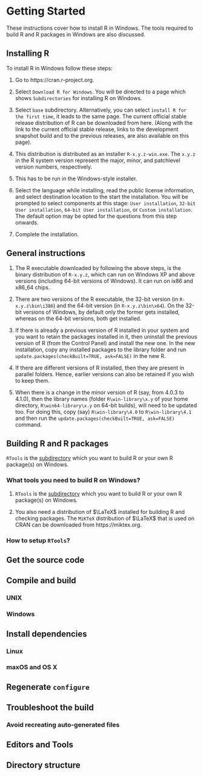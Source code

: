# Getting Started 

These instructions cover how to install $\textsf{R}$ in Windows. The tools required to build $\textsf{R}$ and $\textsf{R}$ packages in Windows are also discussed.

## Installing $\textsf{R}$

To install $\textsf{R}$ in Windows follow these steps:

1. Go to https://cran.r-project.org.

2. Select `Download R for Windows`. You will be directed to a page which shows `Subdirectories` for installing R on Windows.

3. Select `base` subdirectory. Alternatively, you can select `install R for the first time`, it leads to the same page. The current official stable release distribution of $\textsf{R}$ can be downloaded from here. (Along with the link to the current official stable release, links to the development snapshot build and to the previous releases, are also available on this page).

4. This distribution is distributed as an installer `R-x.y.z-win.exe`. The `x.y.z` in the $\textsf{R}$ system version represent the major, minor, and patchlevel version numbers, respectively.

5. This has to be run in the Windows-style installer.

6. Select the language while installing, read the public license information, and select destination location to the start the installation. You will be prompted to select components at this stage: `User installation`, `32-bit User installation`, `64-bit User installation`, or `Custom installation`. The default option may be opted for the questions from this step onwards. 

7. Complete the installation.

## General instructions

1. The $\textsf{R}$ executable downloaded by following the above steps, is the binary distribution of `R-x.y.z`, which can run on Windows XP and above versions (including 64-bit versions of Windows). It can run on ix86 and x86_64 chips.

2. There are two versions of the $\textsf{R}$ executable, the 32-bit version (in `R-x.y.z\bin\i386`) and the 64-bit version (in `R-x.y.z\bin\x64`). On the 32-bit versions of Windows, by default only the former gets installed, whereas on the 64-bit versions, both get installed. 

3. If there is already a previous version of R installed in your system and you want to retain the packages installed in it, then uninstall the previous version of $\textsf{R}$ (from the Control Panel) and install the new one. In the new installation, copy any installed packages to the library folder and run `update.packages(checkBuilt=TRUE, ask=FALSE)` in the new $\textsf{R}$. 

4. If there are different versions of R installed, then they are present in parallel folders. Hence, earlier versions can also be retained if you wish to keep them.
  
5. When there is a change in the minor version of $\textsf{R}$ (say, from 4.0.3 to 4.1.0), then the library names (folder `R\win-library\x.y` of your home directory, `R\win64-library\x.y` on 64-bit builds), will need to be updated too. For doing this, copy (say) `R\win-library\4.0` to `R\win-library\4.1` and then run the `update.packages(checkBuilt=TRUE, ask=FALSE)` command.

## Building $\textsf{R}$ and $\textsf{R}$ packages

`RTools` is the [subdirectory](https://cran.r-project.org/bin/windows/Rtools/) which you want to build $\textsf{R}$ or your own $\textsf{R}$ package(s) on Windows. 

### What tools you need to build $\textsf{R}$ on Windows?

1. `RTools` is the [subdirectory](https://cran.r-project.org/bin/windows/Rtools/) which you want to build $\textsf{R}$ or your own $\textsf{R}$ package(s) on Windows. 

2. You also need a distribution of $\LaTeX$ installed for building $\textsf{R}$ and checking packages. The `MiKTeX` distribution of $\LaTeX$ that is used on CRAN can be downloaded from https://miktex.org.

### How to setup `RTools`?

## Get the source code 

## Compile and build

### UNIX

### Windows

## Install dependencies

### Linux

### maxOS and OS X

## Regenerate `configure`

## Troubleshoot the build

### Avoid recreating auto-generated files

## Editors and Tools

## Directory structure
